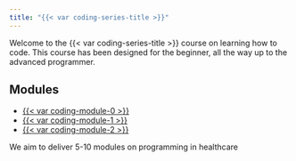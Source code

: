 ```yaml
---
title: "{{< var coding-series-title >}}"
---
```


Welcome to the {{< var coding-series-title >}} course on learning how to code. This course has been designed for the beginner, all the way up to the advanced programmer.

## Modules

* [{{< var coding-module-0 >}}](module-0/index.qmd)
* [{{< var coding-module-1 >}}](module-1/index.qmd)
* [{{< var coding-module-2 >}}](module-2/index.qmd)

We aim to deliver 5-10 modules on programming in healthcare
